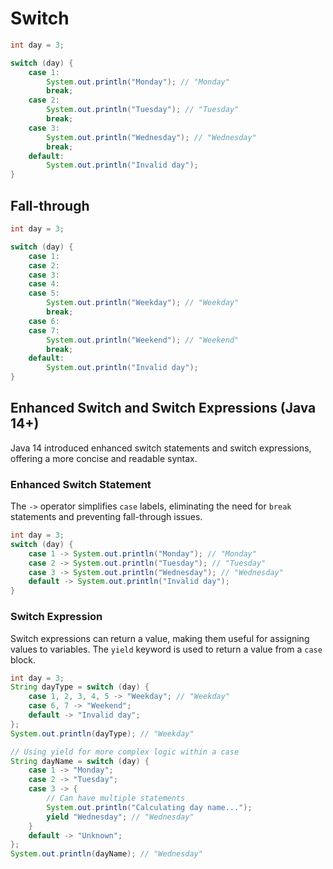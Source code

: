 # Switch

```java
int day = 3;

switch (day) {
    case 1:
        System.out.println("Monday"); // "Monday"
        break;
    case 2:
        System.out.println("Tuesday"); // "Tuesday"
        break;
    case 3:
        System.out.println("Wednesday"); // "Wednesday"
        break;
    default:
        System.out.println("Invalid day");
}
```

## Fall-through

```java
int day = 3;

switch (day) {
    case 1:
    case 2:
    case 3:
    case 4:
    case 5:
        System.out.println("Weekday"); // "Weekday"
        break;
    case 6:
    case 7:
        System.out.println("Weekend"); // "Weekend"
        break;
    default:
        System.out.println("Invalid day");
}
```

## Enhanced Switch and Switch Expressions (Java 14+)

Java 14 introduced enhanced switch statements and switch expressions, offering a more concise and readable syntax.

### Enhanced Switch Statement

The `->` operator simplifies `case` labels, eliminating the need for `break` statements and preventing fall-through issues.

```java
int day = 3;
switch (day) {
    case 1 -> System.out.println("Monday"); // "Monday"
    case 2 -> System.out.println("Tuesday"); // "Tuesday"
    case 3 -> System.out.println("Wednesday"); // "Wednesday"
    default -> System.out.println("Invalid day");
}
```

### Switch Expression

Switch expressions can return a value, making them useful for assigning values to variables. The `yield` keyword is used to return a value from a `case` block.

```java
int day = 3;
String dayType = switch (day) {
    case 1, 2, 3, 4, 5 -> "Weekday"; // "Weekday"
    case 6, 7 -> "Weekend";
    default -> "Invalid day";
};
System.out.println(dayType); // "Weekday"

// Using yield for more complex logic within a case
String dayName = switch (day) {
    case 1 -> "Monday";
    case 2 -> "Tuesday";
    case 3 -> {
        // Can have multiple statements
        System.out.println("Calculating day name...");
        yield "Wednesday"; // "Wednesday"
    }
    default -> "Unknown";
};
System.out.println(dayName); // "Wednesday"
```
